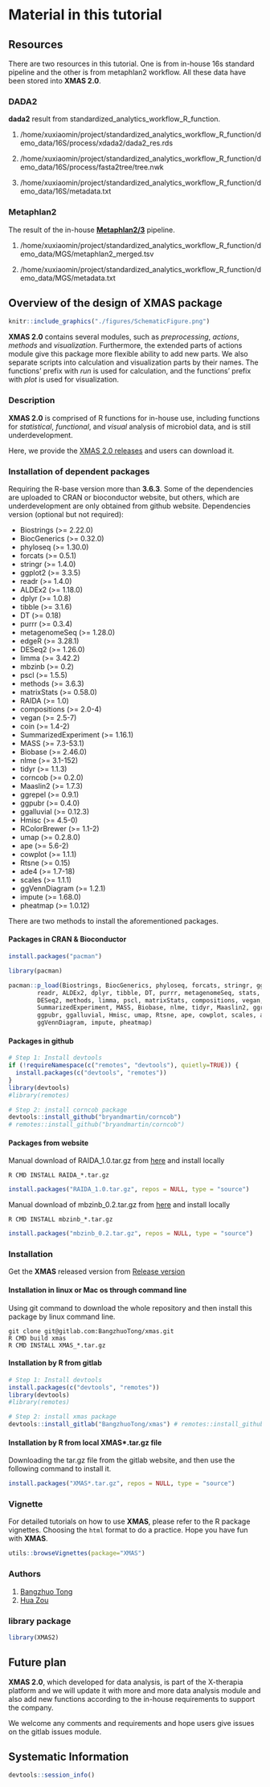 # Material in this tutorial

## Resources

There are two resources in this tutorial. One is from in-house 16s standard pipeline and the other is from metaphlan2 workflow. All these data have been stored into **XMAS 2.0**.

### DADA2 

**dada2** result from standardized_analytics_workflow_R_function.

1. /home/xuxiaomin/project/standardized_analytics_workflow_R_function/demo_data/16S/process/xdada2/dada2_res.rds

2. /home/xuxiaomin/project/standardized_analytics_workflow_R_function/demo_data/16S/process/fasta2tree/tree.nwk

3. /home/xuxiaomin/project/standardized_analytics_workflow_R_function/demo_data/16S/metadata.txt

### Metaphlan2

The result of the in-house **[Metaphlan2/3](https://huttenhower.sph.harvard.edu/metaphlan2)** pipeline.

1. /home/xuxiaomin/project/standardized_analytics_workflow_R_function/demo_data/MGS/metaphlan2_merged.tsv

2. /home/xuxiaomin/project/standardized_analytics_workflow_R_function/demo_data/MGS/metadata.txt

## Overview of the design of **XMAS** package

```r
knitr::include_graphics("./figures/SchematicFigure.png")
```


**XMAS 2.0** contains several modules, such as *preprocessing*, *actions*, *methods* and *visualization*. Furthermore, the extended parts of actions module give this package more flexible ability to add new parts. We also separate scripts into calculation and visualization parts by their names. The functions' prefix with *run* is used for calculation, and the functions' prefix with *plot* is used for visualization. 

### Description

**XMAS 2.0** is comprised of R functions for in-house use, including functions for *statistical*, *functional*, and *visual* analysis of microbiol data, and is still underdevelopment.


Here, we provide the [XMAS 2.0 releases](https://gitlab.com/BangzhuoTong/xmas/-/releases) and users can download it.


### Installation of dependent packages

Requiring the R-base version more than **3.6.3**. Some of the dependencies are uploaded to CRAN or bioconductor website, but others, which are underdevelopment are only obtained from github website. Dependencies version (optional but not required):

* Biostrings  (>= 2.22.0)
* BiocGenerics (>= 0.32.0)
* phyloseq (>= 1.30.0)
* forcats (>= 0.5.1)
* stringr (>= 1.4.0)
* ggplot2 (>= 3.3.5)
* readr (>= 1.4.0)
* ALDEx2 (>= 1.18.0)
* dplyr (>= 1.0.8)
* tibble (>= 3.1.6)
* DT (>= 0.18)
* purrr (>= 0.3.4)
* metagenomeSeq (>= 1.28.0)
* edgeR (>= 3.28.1)
* DESeq2 (>= 1.26.0)
* limma (>= 3.42.2)
* mbzinb (>= 0.2)
* pscl (>= 1.5.5)
* methods (>= 3.6.3)
* matrixStats (>= 0.58.0)
* RAIDA (>= 1.0)
* compositions (>= 2.0-4)
* vegan (>= 2.5-7)
* coin (>= 1.4-2)
* SummarizedExperiment (>= 1.16.1)
* MASS (>= 7.3-53.1)
* Biobase (>= 2.46.0)
* nlme (>= 3.1-152)
* tidyr (>= 1.1.3)
* corncob (>= 0.2.0)
* Maaslin2 (>= 1.7.3)
* ggrepel (>= 0.9.1)
* ggpubr (>= 0.4.0)
* ggalluvial (>= 0.12.3)
* Hmisc (>= 4.5-0)
* RColorBrewer (>= 1.1-2)
* umap (>= 0.2.8.0)
* ape (>= 5.6-2)
* cowplot (>= 1.1.1)
* Rtsne (>= 0.15)
* ade4 (>= 1.7-18)
* scales (>= 1.1.1)
* ggVennDiagram (>= 1.2.1)
* impute (>= 1.68.0)
* pheatmap (>= 1.0.12)

There are two methods to install the aforementioned packages.

#### Packages in CRAN & Bioconductor
```R
install.packages("pacman")

library(pacman)

pacman::p_load(Biostrings, BiocGenerics, phyloseq, forcats, stringr, ggplot2, 
        readr, ALDEx2, dplyr, tibble, DT, purrr, metagenomeSeq, stats, edgeR, 
        DESeq2, methods, limma, pscl, matrixStats, compositions, vegan, coin,
        SummarizedExperiment, MASS, Biobase, nlme, tidyr, Maaslin2, ggrepel,
        ggpubr, ggalluvial, Hmisc, umap, Rtsne, ape, cowplot, scales, ade4,
        ggVennDiagram, impute, pheatmap)
```

#### Packages in github
```R
# Step 1: Install devtools
if (!requireNamespace(c("remotes", "devtools"), quietly=TRUE)) {
  install.packages(c("devtools", "remotes"))
}
library(devtools)
#library(remotes)

# Step 2: install corncob package
devtools::install_github("bryandmartin/corncob")
# remotes::install_github("bryandmartin/corncob")
```

#### Packages from website

Manual download of RAIDA_1.0.tar.gz from [here](http://cals.arizona.edu/~anling/software/RAIDA_1.0.tar.gz) and install locally 
```shell
R CMD INSTALL RAIDA_*.tar.gz

```
```R
install.packages("RAIDA_1.0.tar.gz", repos = NULL, type = "source")
```

Manual download of mbzinb_0.2.tar.gz from [here](https://github.com/jchen1981/MicrobiomeDDA/blob/master/mbzinb_0.2.tar.gz) and install locally 
```shell
R CMD INSTALL mbzinb_*.tar.gz

```
```R
install.packages("mbzinb_0.2.tar.gz", repos = NULL, type = "source")
```


### Installation

Get the **XMAS** released version from [Release version](https://gitlab.com/BangzhuoTong/xmas/-/releases)

#### Installation in linux or Mac os through command line

Using git command to download the whole repository and then install this package by linux command line.

```shell
git clone git@gitlab.com:BangzhuoTong/xmas.git
R CMD build xmas
R CMD INSTALL XMAS_*.tar.gz
```

#### Installation by R from gitlab 
```R
# Step 1: Install devtools
install.packages(c("devtools", "remotes"))
library(devtools)
#library(remotes)

# Step 2: install xmas package
devtools::install_gitlab("BangzhuoTong/xmas") # remotes::install_github("BangzhuoTong/xmas")
```

#### Installation by R from local XMAS*.tar.gz file

Downloading the tar.gz file from the gitlab website, and then use the following command to install it.

```R
install.packages("XMAS*.tar.gz", repos = NULL, type = "source")
```


### Vignette

For detailed tutorials on how to use **XMAS**, please refer to the R package vignettes. Choosing the `html` format to do a practice. Hope you have fun with **XMAS**.

```R
utils::browseVignettes(package="XMAS")
```

### Authors

1. [Bangzhuo Tong](tongbangzhuo@xbiome.com)
2. [Hua Zou](zouhua@xbiome.com)


### library package
```R
library(XMAS2)
```

## Future plan

**XMAS 2.0**, which developed for data analysis, is part of the X-therapia platform and we will update it with more and more data analysis module and also add new functions according to the in-house requirements to support the company.

We welcome any comments and requirements and hope users give issues on the gitlab issues module.


## Systematic Information
```r
devtools::session_info()
```
